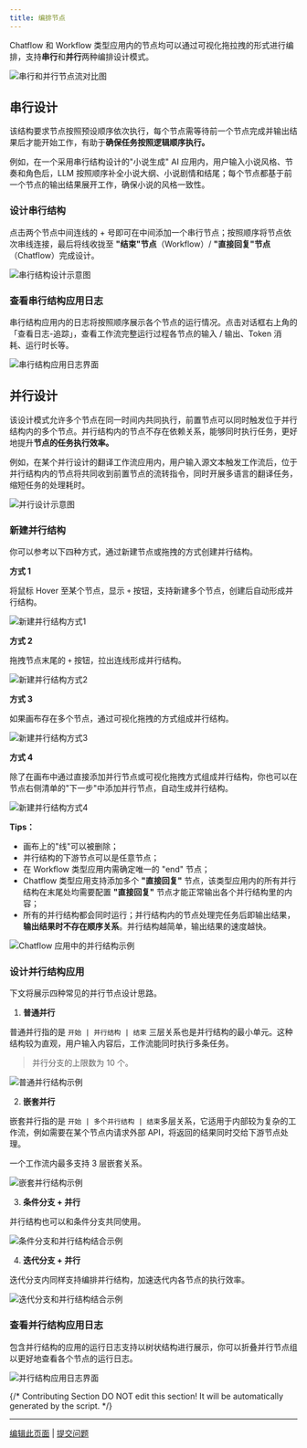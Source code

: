 ```yaml
---
title: 编排节点
---
```


Chatflow 和 Workflow 类型应用内的节点均可以通过可视化拖拉拽的形式进行编排，支持**串行**和**并行**两种编排设计模式。

<Frame caption="上图为串行节点流、下图为并行节点流">
  <img src="https://assets-docs.dify.ai/dify-enterprise-mintlify/zh_CN/guides/workflow/3a087683b42b421d73bf4f4ed224df9c.png" alt="串行和并行节点流对比图" />
</Frame>

## 串行设计

该结构要求节点按照预设顺序依次执行，每个节点需等待前一个节点完成并输出结果后才能开始工作，有助于**确保任务按照逻辑顺序执行。**

例如，在一个采用串行结构设计的"小说生成" AI 应用内，用户输入小说风格、节奏和角色后，LLM 按照顺序补全小说大纲、小说剧情和结尾；每个节点都基于前一个节点的输出结果展开工作，确保小说的风格一致性。

### 设计串行结构

点击两个节点中间连线的 + 号即可在中间添加一个串行节点；按照顺序将节点依次串线连接，最后将线收拢至 **"结束"节点**（Workflow）/ **"直接回复"节点**（Chatflow）完成设计。

<Frame caption="串行结构">
  <img src="https://assets-docs.dify.ai/dify-enterprise-mintlify/zh_CN/guides/workflow/4fbde8db25205e6532550e4da688a839.png" alt="串行结构设计示意图" />
</Frame>

### 查看串行结构应用日志

串行结构应用内的日志将按照顺序展示各个节点的运行情况。点击对话框右上角的 「查看日志-追踪」，查看工作流完整运行过程各节点的输入 / 输出、Token 消耗、运行时长等。

<Frame caption="串行结构应用日志">
  <img src="https://assets-docs.dify.ai/dify-enterprise-mintlify/zh_CN/guides/workflow/46478beb414087e7ce030017d8cb1fbe.png" alt="串行结构应用日志界面" />
</Frame>

## 并行设计

该设计模式允许多个节点在同一时间内共同执行，前置节点可以同时触发位于并行结构内的多个节点。并行结构内的节点不存在依赖关系，能够同时执行任务，更好地提升**节点的任务执行效率。**

例如，在某个并行设计的翻译工作流应用内，用户输入源文本触发工作流后，位于并行结构内的节点将共同收到前置节点的流转指令，同时开展多语言的翻译任务，缩短任务的处理耗时。

<Frame caption="并行设计">
  <img src="https://assets-docs.dify.ai/dify-enterprise-mintlify/zh_CN/guides/workflow/2cd6bb97c75cc3bdaa4a95dd35e637b9.png" alt="并行设计示意图" />
</Frame>

### 新建并行结构

你可以参考以下四种方式，通过新建节点或拖拽的方式创建并行结构。

**方式 1**

将鼠标 Hover 至某个节点，显示 `+` 按钮，支持新建多个节点，创建后自动形成并行结构。

<Frame caption="Type 01">
  <img src="https://assets-docs.dify.ai/dify-enterprise-mintlify/zh_CN/guides/workflow/7ec551351c6483ce8fcd93d4d4c6991f.png" alt="新建并行结构方式1" />
</Frame>

**方式 2**

拖拽节点末尾的 `+` 按钮，拉出连线形成并行结构。

<Frame caption="Type 02">
  <img src="https://assets-docs.dify.ai/dify-enterprise-mintlify/zh_CN/guides/workflow/18009cb97167f3efe3e51829b6cec159.png" alt="新建并行结构方式2" />
</Frame>

**方式 3**

如果画布存在多个节点，通过可视化拖拽的方式组成并行结构。

<Frame caption="Type 03">
  <img src="https://assets-docs.dify.ai/dify-enterprise-mintlify/zh_CN/guides/workflow/ff447ce4bc20f6b51b3497887ad10cf3.png" alt="新建并行结构方式3" />
</Frame>

**方式 4**

除了在画布中通过直接添加并行节点或可视化拖拽方式组成并行结构，你也可以在节点右侧清单的"下一步"中添加并行节点，自动生成并行结构。

<Frame caption="Type 04">
  <img src="https://assets-docs.dify.ai/dify-enterprise-mintlify/zh_CN/guides/workflow/e799c7692999cf2b3659777e43e2c85d.png" alt="新建并行结构方式4" />
</Frame>

**Tips：**

* 画布上的"线"可以被删除；
* 并行结构的下游节点可以是任意节点；
* 在 Workflow 类型应用内需确定唯一的 "end" 节点；
* Chatflow 类型应用支持添加多个 **"直接回复"** 节点，该类型应用内的所有并行结构在末尾处均需要配置 **"直接回复"** 节点才能正常输出各个并行结构里的内容；
* 所有的并行结构都会同时运行；并行结构内的节点处理完任务后即输出结果，**输出结果时不存在顺序关系**。并行结构越简单，输出结果的速度越快。

<Frame caption="Chatflow 应用中的并行结构">
  <img src="https://assets-docs.dify.ai/dify-enterprise-mintlify/zh_CN/guides/workflow/b1744a307c6da7f43cf7f5abb0c2c161.png" alt="Chatflow 应用中的并行结构示例" />
</Frame>

### 设计并行结构应用

下文将展示四种常见的并行节点设计思路。

1. **普通并行**

普通并行指的是 `开始 | 并行结构 | 结束` 三层关系也是并行结构的最小单元。这种结构较为直观，用户输入内容后，工作流能同时执行多条任务。

> 并行分支的上限数为 10 个。

<Frame caption="普通并行">
  <img src="https://assets-docs.dify.ai/dify-enterprise-mintlify/zh_CN/guides/workflow/799ea5b376f0392fbc16ade2740fffa8.png" alt="普通并行结构示例" />
</Frame>

2. **嵌套并行**

嵌套并行指的是 `开始 | 多个并行结构 | 结束`多层关系，它适用于内部较为复杂的工作流，例如需要在某个节点内请求外部 API，将返回的结果同时交给下游节点处理。

一个工作流内最多支持 3 层嵌套关系。

<Frame caption="嵌套并行：2 层嵌套关系">
  <img src="https://assets-docs.dify.ai/dify-enterprise-mintlify/zh_CN/guides/workflow/c15a7deb3fc119dfa6e4d91f1dd9c9f2.png" alt="嵌套并行结构示例" />
</Frame>

3. **条件分支 + 并行**

并行结构也可以和条件分支共同使用。

<Frame caption="条件分支 + 并行">
  <img src="https://assets-docs.dify.ai/dify-enterprise-mintlify/zh_CN/guides/workflow/3a5e12d185efd55f2b84a09da0a61434.png" alt="条件分支和并行结构结合示例" />
</Frame>

4. **迭代分支 + 并行**

迭代分支内同样支持编排并行结构，加速迭代内各节点的执行效率。

<Frame caption="迭代分支+并行">
  <img src="https://assets-docs.dify.ai/dify-enterprise-mintlify/zh_CN/guides/workflow/5f659f26df129bbeac87e788b62e4f02.png" alt="迭代分支和并行结构结合示例" />
</Frame>

### 查看并行结构应用日志

包含并行结构的应用的运行日志支持以树状结构进行展示，你可以折叠并行节点组以更好地查看各个节点的运行日志。

<Frame caption="并行结构" width="315">
  <img src="https://assets-docs.dify.ai/dify-enterprise-mintlify/zh_CN/guides/workflow/ad6acb838b58d2e0c8f99669b24aa20d.png" alt="并行结构应用日志界面" />
</Frame>

{/*
Contributing Section
DO NOT edit this section!
It will be automatically generated by the script.
*/}

---

[编辑此页面](https://github.com/langgenius/dify-docs/edit/main/zh-hans/guides/workflow/orchestrate-node.mdx) | [提交问题](https://github.com/langgenius/dify-docs/issues/new?title=文档问题%3A%20strate-n&body=%23%23%20问题描述%0A%3C%21--%20请简要描述您发现的问题%20--%3E%0A%0A%23%23%20页面链接%0Ahttps%3A%2F%2Fgithub.com%2Flanggenius%2Fdify-docs%2Fblob%2Fmain%2Fzh-hans/guides/workflow%2Forchestrate-node.mdx%0A%0A%23%23%20建议修改%0A%3C%21--%20如果有具体的修改建议，请在此说明%20--%3E%0A%0A%3C%21--%20感谢您对文档质量的关注！%20--%3E)

